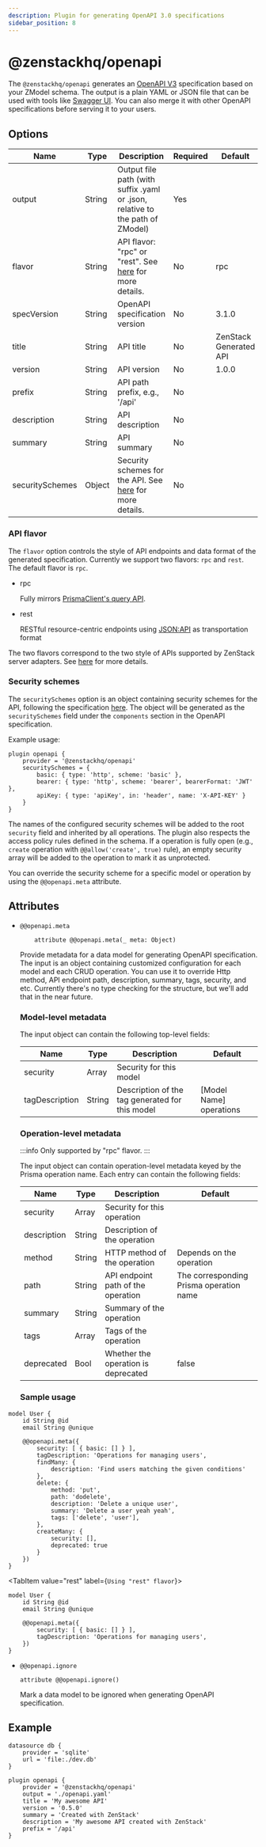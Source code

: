 ```yaml
---
description: Plugin for generating OpenAPI 3.0 specifications
sidebar_position: 8
---
```


# @zenstackhq/openapi

The `@zenstackhq/openapi` generates an [OpenAPI V3](https://spec.openapis.org/oas/v3.1.0) specification based on your ZModel schema. The output is a plain YAML or JSON file that can be used with tools like [Swagger UI](https://swagger.io/tools/swagger-ui/). You can also merge it with other OpenAPI specifications before serving it to your users.

## Options

| Name            | Type   | Description                                                                   | Required | Default                |
| --------------- | ------ | ----------------------------------------------------------------------------- | -------- | ---------------------- |
| output          | String | Output file path (with suffix .yaml or .json, relative to the path of ZModel)                                 | Yes      |                        |
| flavor          | String | API flavor: "rpc" or "rest". See [here](/docs/reference/server-adapters/api-handlers/) for more details.                                       | No       | rpc                   |
| specVersion     | String | OpenAPI specification version                                                 | No       | 3.1.0                  |
| title           | String | API title                                                                     | No       | ZenStack Generated API |
| version         | String | API version                                                                   | No       | 1.0.0                  |
| prefix          | String | API path prefix, e.g., '/api'                                                 | No       |                        |
| description     | String | API description                                                               | No       |                        |
| summary         | String | API summary                                                                   | No       |                        |
| securitySchemes | Object | Security schemes for the API. See [here](#security-schemes) for more details. | No       |                        |

### API flavor

The `flavor` option controls the style of API endpoints and data format of the generated specification. Currently we support two flavors: `rpc` and `rest`. The default flavor is `rpc`.

- rpc

    Fully mirrors [PrismaClient's query API](https://www.prisma.io/docs/reference/api-reference/prisma-client-reference#model-queries).

- rest

    RESTful resource-centric endpoints using [JSON:API](https://jsonapi.org/) as transportation format


The two flavors correspond to the two style of APIs supported by ZenStack server adapters. See [here](/docs/reference/server-adapters/api-handlers/) for more details.

### Security schemes

The `securitySchemes` option is an object containing security schemes for the API, following the specification [here](https://swagger.io/docs/specification/authentication/). The object will be generated as the `securitySchemes` field under the `components` section in the OpenAPI specification.

Example usage:

```zmodel
plugin openapi {
    provider = '@zenstackhq/openapi'
    securitySchemes = {
        basic: { type: 'http', scheme: 'basic' },
        bearer: { type: 'http', scheme: 'bearer', bearerFormat: 'JWT' },
        apiKey: { type: 'apiKey', in: 'header', name: 'X-API-KEY' }
    }
}
```

The names of the configured security schemes will be added to the root `security` field and inherited by all operations. The plugin also respects the access policy rules defined in the schema. If a operation is fully open (e.g., `create` operation with `@@allow('create', true)` rule), an empty security array will be added to the operation to mark it as unprotected.

You can override the security scheme for a specific model or operation by using the `@@openapi.meta` attribute.

## Attributes

-   `@@openapi.meta`

    ```zmodel
        attribute @@openapi.meta(_ meta: Object)
    ```

    Provide metadata for a data model for generating OpenAPI specification. The input is an object containing customized configuration for each model and each CRUD operation. You can use it to override Http method, API endpoint path, description, summary, tags, security, and etc. Currently there's no type checking for the structure, but we'll add that in the near future.

    ### Model-level metadata

    The input object can contain the following top-level fields:

    | Name           | Type   | Description                                     | Default                 |
    | -------------- | ------ | ----------------------------------------------- | ----------------------- |
    | security       | Array  | Security for this model                         |                         |
    | tagDescription | String | Description of the tag generated for this model | [Model Name] operations |

    ### Operation-level metadata

    :::info
    Only supported by "rpc" flavor.
    :::

    The input object can contain operation-level metadata keyed by the Prisma operation name. Each entry can contain the following fields:

    | Name        | Type   | Description                         | Default                                 |
    | ----------- | ------ | ----------------------------------- | --------------------------------------- |
    | security    | Array  | Security for this operation         |                                         |
    | description | String | Description of the operation        |                                         |
    | method      | String | HTTP method of the operation        | Depends on the operation                |
    | path        | String | API endpoint path of the operation  | The corresponding Prisma operation name |
    | summary     | String | Summary of the operation            |                                         |
    | tags        | Array  | Tags of the operation               |                                         |
    | deprecated  | Bool   | Whether the operation is deprecated | false                                   |

    ### Sample usage


<Tabs>
<TabItem value="rpc" label={`Using "rpc" flavor`}>

```zmodel
model User {
    id String @id
    email String @unique

    @@openapi.meta({
        security: [ { basic: [] } ],
        tagDescription: 'Operations for managing users',
        findMany: {
            description: 'Find users matching the given conditions'
        },
        delete: {
            method: 'put',
            path: 'dodelete',
            description: 'Delete a unique user',
            summary: 'Delete a user yeah yeah',
            tags: ['delete', 'user'],
        },
        createMany: {
            security: [],
            deprecated: true
        }
    })
}
```

</TabItem>

<TabItem value="rest" label={`Using "rest" flavor`}>

```zmodel
model User {
    id String @id
    email String @unique

    @@openapi.meta({
        security: [ { basic: [] } ],
        tagDescription: 'Operations for managing users',
    })
}
```

</TabItem>
</Tabs>

-   `@@openapi.ignore`

    ```zmodel
    attribute @@openapi.ignore()
    ```

    Mark a data model to be ignored when generating OpenAPI specification.

## Example

```zmodel title='schema.zmodel'
datasource db {
    provider = 'sqlite'
    url = 'file:./dev.db'
}

plugin openapi {
    provider = '@zenstackhq/openapi'
    output = './openapi.yaml'
    title = 'My awesome API'
    version = '0.5.0'
    summary = 'Created with ZenStack'
    description = 'My awesome API created with ZenStack'
    prefix = '/api'
}
```
